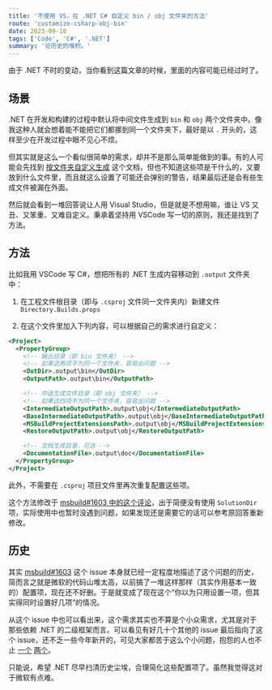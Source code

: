 ```yaml
---
title: '不使用 VS，在 .NET C# 自定义 bin / obj 文件夹的方法'
route: 'customize-csharp-obj-bin'
date: 2023-09-18
tags: ['Code', 'C#', '.NET']
summary: '论历史的堆积。'
---
```



<Warning title='时效性'>
  由于 .NET 不时的变动，当你看到这篇文章的时候，里面的内容可能已经过时了。
</Warning>

## 场景

.NET 在开发和构建的过程中默认将中间文件生成到 `bin` 和 `obj` 两个文件夹中。像我这种人就会想着能不能把它们都挪到同一个文件夹下，最好是以 `.` 开头的，这样至少在开发过程中眼不见心不烦。

但其实就是这么一个看似很简单的需求，却并不是那么简单能做到的事。有的人可能会先找到 [按文件夹自定义生成](https://learn.microsoft.com/zh-cn/visualstudio/msbuild/customize-by-directory?view=vs-2019) 这个文档，但也不知道这些项是干什么的，又要放到什么文件里，而且就这么设置了可能还会弹别的警告，结果最后还是会有些生成文件被漏在外面。

然后就会看到一堆回答说让人用 Visual Studio，但是就是不想用嘛，谁让 VS 又丑、又笨重、又难自定义。秉承着坚持用 VSCode 写一切的原则，我还是找到了方法。

## 方法

比如我用 VSCode 写 C#，想把所有的 .NET 生成内容移动到 `.output` 文件夹中：

1. 在工程文件根目录（即与 `.csproj` 文件同一文件夹内）新建文件 `Directory.Builds.props`

2. 在这个文件里加入下列内容，可以根据自己的需求进行自定义：

```xml
<Project>
  <PropertyGroup>
    <!-- 输出目录（即 bin 文件夹） -->
    <!-- 如果这两项不为同一个文件夹，容易出问题 -->
    <OutDir>.output\bin</OutDir>
    <OutputPath>.output\bin</OutputPath>

    <!-- 中途生成文件目录（即 obj 文件夹） -->
    <!-- 如果这四项不为同一个文件夹，容易出问题 -->
    <IntermediateOutputPath>.output\obj</IntermediateOutputPath>
    <BaseIntermediateOutputPath>.output\obj</BaseIntermediateOutputPath>
    <MSBuildProjectExtensionsPath>.output\obj</MSBuildProjectExtensionsPath>
    <RestoreOutputPath>.output\obj</RestoreOutputPath>

    <!-- 文档生成目录，可选 -->
    <DocumentationFile>.output\doc</DocumentationFile>
  </PropertyGroup>
</Project>
```

此外，不需要在 `.csproj` 项目文件里再次重复配置这些项。

这个方法修改于 [msbuild#1603 中的这个评论](https://github.com/dotnet/msbuild/issues/1603#issuecomment-460756513)，出于简便没有使用 `SolutionDir` 项，实际使用中也暂时没遇到问题，如果发现还是需要它的话可以参考原回答重新修改。

## 历史

其实 [msbuild#1603](https://github.com/dotnet/msbuild/issues/1603) 这个 issue 本身就已经一定程度地描述了这个问题的历史，简而言之就是微软的代码山堆太高，以前搞了一堆这样那样（其实作用基本一致的）配置项，现在还不好删。于是就变成了现在这个“你以为只用设置一项，但其实得同时设置好几项”的情况。

从这个 issue 中也可以看出来，这个需求其实也不算是个小众需求，尤其是对于那些依赖 .NET 的二级框架而言。可以看见有好几十个其他的 issue 最后指向了这个 issue，还不乏一些今年新开的，可见大家都苦于这么个小问题，抱怨的人也不止 [一个](https://github.com/dotnet/msbuild/issues/1603#issuecomment-373460968) [两个](https://github.com/dotnet/msbuild/issues/1603#issuecomment-554833748)。

只能说，希望 .NET 尽早扫清历史尘埃，合理简化这些配置项了。虽然我觉得这对于微软有点难。
